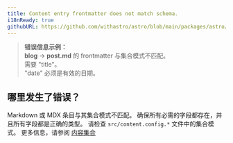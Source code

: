 ```yaml
---
title: Content entry frontmatter does not match schema.
i18nReady: true
githubURL: https://github.com/withastro/astro/blob/main/packages/astro/src/core/errors/errors-data.ts
---
```


> **错误信息示例：**<br/>
**blog** → **post.md** 的 frontmatter 与集合模式不匹配。<br/>
需要 "title"。<br/>
"date" 必须是有效的日期。

## 哪里发生了错误？

Markdown 或 MDX 条目与其集合模式不匹配。
确保所有必需的字段都存在，并且所有字段都是正确的类型。
请检查 `src/content.config.*` 文件中的集合模式。
更多信息，请参阅 [内容集合](/zh-cn/guides/content-collections/)
